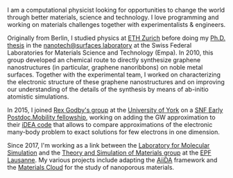 I am a computational physicist looking for opportunities to change the world through better materials, science and technology.
I love programming and working on materials challenges together with experimentalists & engineers.

Originally from Berlin, I studied physics at [ETH Zurich](https://ethz.ch/en.html) before doing my [Ph.D. thesis](https://drive.google.com/file/d/0B7lz1BqbSo58M1V2TmlIYmJTX28/view?resourcekey=0-2QkFjLYI9Kb7p3Fou3REFA) in the [nanotech@surfaces laboratory](https://www.empa.ch/web/s205/) at the Swiss Federal Laboratories for Materials Science and Technology (Empa).
In 2010, this group developed an chemical route to directly synthesize graphene nanostructures (in particular, graphene nanoribbons) on noble metal surfaces.
Together with the experimental team, I worked on characterizing the electronic structure of these graphene nanostructures and on improving our understanding of the details of the synthesis by means of ab-initio atomistic simulations.

In 2015, I joined [Rex Godby's group](https://www-users.york.ac.uk/~rwg3/) at the [University of York](https://www.york.ac.uk/physics/) on a [SNF Early Postdoc.Mobility fellowship](https://p3.snf.ch/person-599298-Talirz-Leopold), working on adding the GW approximation to their [iDEA code](https://www-users.york.ac.uk/~rwg3/idea.html) that allows to compare approximations of the electronic many-body problem to exact solutions for few electrons in one dimension.

Since 2017, I'm working as a link between the [Laboratory for Molecular Simulation](https://www.epfl.ch/labs/lsmo/) and the [Theory and Simulation of Materials group](http://theossrv1.epfl.ch/) at the [EPF Lausanne](https://www.epfl.ch/en/).
My various projects include adapting the [AiiDA](https://www.aiida.net/) framework and the [Materials Cloud](https://www.materialscloud.org/) for the study of nanoporous materials.
